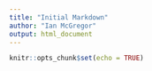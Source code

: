 ```yaml
---
title: "Initial Markdown"
author: "Ian McGregor"
output: html_document
---
```


```r
knitr::opts_chunk$set(echo = TRUE)
```

